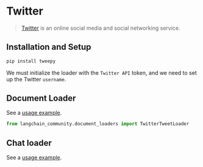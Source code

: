 # Twitter

> [Twitter](https://twitter.com/) is an online social media and social networking service.

## Installation and Setup

```bash
pip install tweepy
```

We must initialize the loader with the `Twitter API` token, and we need to set up the Twitter `username`.

## Document Loader

See a [usage example](/docs/integrations/document_loaders/twitter).

```python
from langchain_community.document_loaders import TwitterTweetLoader
```

## Chat loader

See a [usage example](/docs/integrations/chat_loaders/twitter).
